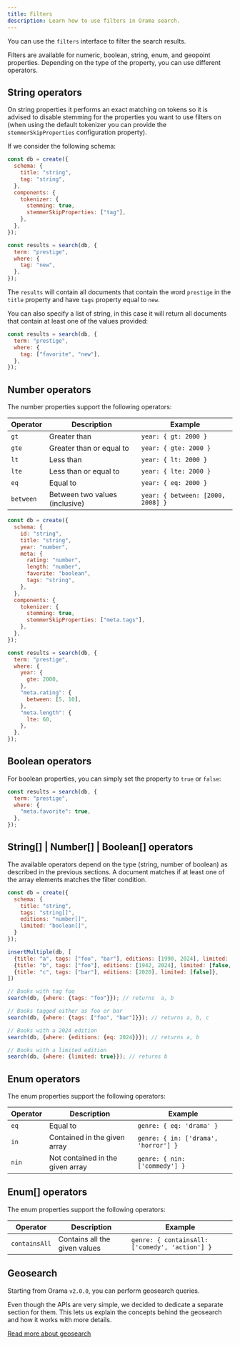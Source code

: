 ```yaml
---
title: Filters
description: Learn how to use filters in Orama search.
---
```


You can use the `filters` interface to filter the search results.

Filters are available for numeric, boolean, string, enum, and geopoint properties.
Depending on the type of the property, you can use different operators.

## String operators

On string properties it performs an exact matching on tokens so it is advised to disable stemming for the properties
you want to use filters on (when using the default tokenizer you can provide the `stemmerSkipProperties` configuration property).

If we consider the following schema:

```javascript copy
const db = create({
  schema: {
    title: "string",
    tag: "string",
  },
  components: {
    tokenizer: {
      stemming: true,
      stemmerSkipProperties: ["tag"],
    },
  },
});

const results = search(db, {
  term: "prestige",
  where: {
    tag: "new",
  },
});
```

The `results` will contain all documents that contain the word `prestige` in the `title` property and have `tags` property equal to `new`.

You can also specify a list of string, in this case it will return all documents that contain at least one of the values provided:

```javascript copy
const results = search(db, {
  term: "prestige",
  where: {
    tag: ["favorite", "new"],
  },
});
```

## Number operators

The number properties support the following operators:

| Operator  | Description                    | Example                           |
| --------- | ------------------------------ | --------------------------------- |
| `gt`      | Greater than                   | `year: { gt: 2000 }`              |
| `gte`     | Greater than or equal to       | `year: { gte: 2000 }`             |
| `lt`      | Less than                      | `year: { lt: 2000 }`              |
| `lte`     | Less than or equal to          | `year: { lte: 2000 }`             |
| `eq`      | Equal to                       | `year: { eq: 2000 }`              |
| `between` | Between two values (inclusive) | `year: { between: [2000, 2008] }` |

```javascript copy
const db = create({
  schema: {
    id: "string",
    title: "string",
    year: "number",
    meta: {
      rating: "number",
      length: "number",
      favorite: "boolean",
      tags: "string",
    },
  },
  components: {
    tokenizer: {
      stemming: true,
      stemmerSkipProperties: ["meta.tags"],
    },
  },
});

const results = search(db, {
  term: "prestige",
  where: {
    year: {
      gte: 2000,
    },
    "meta.rating": {
      between: [5, 10],
    },
    "meta.length": {
      lte: 60,
    },
  },
});
```

## Boolean operators

For boolean properties, you can simply set the property to `true` or `false`:

```javascript copy
const results = search(db, {
  term: "prestige",
  where: {
    "meta.favorite": true,
  },
});
```

## String[] | Number[] | Boolean[] operators

The available operators depend on the type (string, number of boolean) as described in the previous sections.
A document matches if at least one of the array elements matches the filter condition.

```javascript copy
const db = create({
  schema: {
    title: "string",
    tags: "string[]",
    editions: "number[]",
    limited: "boolean[]",
  }
});

insertMultiple(db, [
  {title: "a", tags: ["foo", "bar"], editions: [1990, 2024], limited: [false, false]},
  {title: "b", tags: ["foo"], editions: [1942, 2024], limited: [false, true]},
  {title: "c", tags: ["bar"], editions: [2020], limited: [false]},
])

// Books with tag foo
search(db, {where: {tags: "foo"}}); // returns  a, b

// Books tagged either as foo or bar
search(db, {where: {tags: ["foo", "bar"]}}); // returns a, b, c

// Books with a 2024 edition
search(db, {where: {editions: {eq: 2024}}}); // returns a, b

// Books with a limited edition
search(db, {where: {limited: true}}); // returns b
```

## Enum operators

The enum properties support the following operators:

| Operator | Description                      | Example                              |
| -------- | -------------------------------- | ------------------------------------ |
| `eq`     | Equal to                         | `genre: { eq: 'drama' }`             |
| `in`     | Contained in the given array     | `genre: { in: ['drama', 'horror'] }` |
| `nin`    | Not contained in the given array | `genre: { nin: ['commedy'] }`        |

## Enum[] operators

The enum properties support the following operators:

| Operator      | Description                   | Example                                        |
| ------------- | ----------------------------- | ---------------------------------------------- |
| `containsAll` | Contains all the given values | `genre: { containsAll: ['comedy', 'action'] }` |

## Geosearch

Starting from Orama `v2.0.0`, you can perform geosearch queries.

Even though the APIs are very simple, we decided to dedicate a separate section for them. This lets us explain the concepts behind the geosearch and how it works with more details.

[Read more about geosearch](/open-source/usage/search/geosearch)
